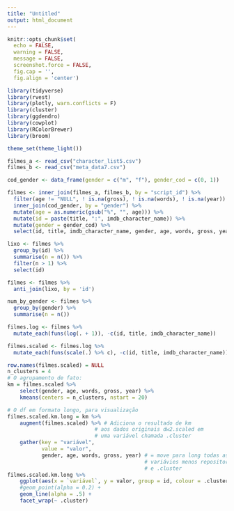```yaml
---
title: "Untitled"
output: html_document
---
```


```r
knitr::opts_chunk$set(
  echo = FALSE,
  warning = FALSE,
  message = FALSE,
  screenshot.force = FALSE,
  fig.cap = '',
  fig.align = 'center')
```

```r
library(tidyverse)
library(rvest)
library(plotly, warn.conflicts = F)
library(cluster)
library(ggdendro)
library(cowplot)
library(RColorBrewer)
library(broom)

theme_set(theme_light())
```

```r
filmes_a <- read_csv("character_list5.csv")
filmes_b <- read_csv("meta_data7.csv")

cod_gender <- data_frame(gender = c("m", "f"), gender_cod = c(0, 1))

filmes <- inner_join(filmes_a, filmes_b, by = "script_id") %>%
  filter(age != "NULL", ! is.na(gross), ! is.na(words), ! is.na(year)) %>%
  inner_join(cod_gender, by = "gender") %>%
  mutate(age = as.numeric(gsub("%", "", age))) %>%
  mutate(id = paste(title, ":", imdb_character_name)) %>%
  mutate(gender = gender_cod) %>%
  select(id, title, imdb_character_name, gender, age, words, gross, year)

lixo <- filmes %>%
  group_by(id) %>%
  summarise(n = n()) %>%
  filter(n > 1) %>%
  select(id)

filmes <- filmes %>%
  anti_join(lixo, by = 'id')

num_by_gender <- filmes %>% 
  group_by(gender) %>%
  summarise(n = n())

filmes.log <- filmes %>%
  mutate_each(funs(log(. + 1)), -c(id, title, imdb_character_name))

filmes.scaled <- filmes.log %>%
  mutate_each(funs(scale(.) %>% c), -c(id, title, imdb_character_name))
```

```r
row.names(filmes.scaled) = NULL
n_clusters = 4
# O agrupamento de fato:
km = filmes.scaled %>% 
    select(gender, age, words, gross, year) %>% 
    kmeans(centers = n_clusters, nstart = 20)

# O df em formato longo, para visualização 
filmes.scaled.km.long = km %>% 
    augment(filmes.scaled) %>% # Adiciona o resultado de km 
                            # aos dados originais dw2.scaled em 
                            # uma variável chamada .cluster
    gather(key = "variável", 
           value = "valor", 
           gender, age, words, gross, year) # = move para long todas as 
                                            # variávies menos repository_language 
                                            # e .cluster
filmes.scaled.km.long %>% 
    ggplot(aes(x = `variável`, y = valor, group = id, colour = .cluster)) + 
    #geom_point(alpha = 0.2) + 
    geom_line(alpha = .5) + 
    facet_wrap(~ .cluster) 
```

